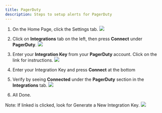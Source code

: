 ```yaml
---
title: PagerDuty
description: Steps to setup alerts for PagerDuty
---
```


1. On the Home Page, click the Settings tab.
![](/images/email-alert-channel.png)
2. Click on **Integrations** tab on the left, then press **Connect** under **PagerDuty**.
![](/images/pager-duty-alert-1.png)
3. Enter your **Integration Key** from your **PagerDuty** account. Click on the link for instructions.
![](/images/pager-duty-alert-2.png)
4. Enter your Integration Key and press **Connect** at the bottom 

5. Verify by seeing **Connected** under the **PagerDuty** section in the **Integrations** tab.
![](/images/pager-duty-alert-3.png)
6. All Done.

 Note: If linked is clicked, look for Generate a New Integration Key. 
 ![](/images/generate-key.png)